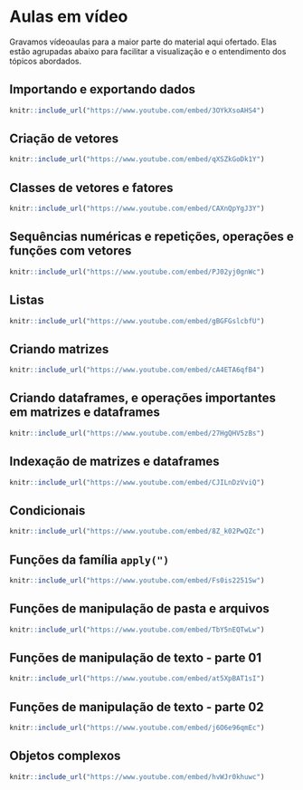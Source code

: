 # Aulas em vídeo {#videos}

Gravamos vídeoaulas para a maior parte do material aqui ofertado.
Elas estão agrupadas abaixo para facilitar a visualização e o entendimento dos tópicos abordados.  

## Importando e exportando dados

```r
knitr::include_url("https://www.youtube.com/embed/3OYkXsoAHS4")
```

## Criação de vetores

```r
knitr::include_url("https://www.youtube.com/embed/qXSZkGoDk1Y")
```

## Classes de vetores e fatores

```r
knitr::include_url("https://www.youtube.com/embed/CAXnQpYgJ3Y")
```

## Sequências numéricas e repetições, operações e funções com vetores

```r
knitr::include_url("https://www.youtube.com/embed/PJ02yj0gnWc")
```

## Listas

```r
knitr::include_url("https://www.youtube.com/embed/gBGFGslcbfU")
```

## Criando matrizes

```r
knitr::include_url("https://www.youtube.com/embed/cA4ETA6qfB4")
```

## Criando dataframes, e operações importantes em matrizes e dataframes

```r
knitr::include_url("https://www.youtube.com/embed/27HgQHV5zBs")
```

## Indexação de matrizes e dataframes

```r
knitr::include_url("https://www.youtube.com/embed/CJILnDzVviQ")
```

## Condicionais

```r
knitr::include_url("https://www.youtube.com/embed/8Z_k02PwQZc")
```

## Funções da família `apply(")`

```r
knitr::include_url("https://www.youtube.com/embed/Fs0is2251Sw")
```

## Funções de manipulação de pasta e arquivos

```r
knitr::include_url("https://www.youtube.com/embed/TbY5nEQTwLw")
```

## Funções de manipulação de texto - parte 01

```r
knitr::include_url("https://www.youtube.com/embed/at5XpBAT1sI")
```

## Funções de manipulação de texto - parte 02

```r
knitr::include_url("https://www.youtube.com/embed/j6O6e96qmEc")
```

## Objetos complexos

```r
knitr::include_url("https://www.youtube.com/embed/hvWJr0khuwc")
```
